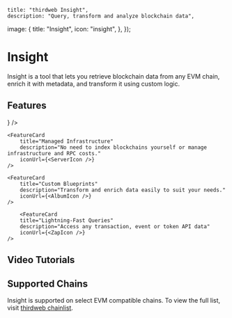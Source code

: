 

	title: "thirdweb Insight",
	description: "Query, transform and analyze blockchain data",
  image: {
    title: "Insight",
    icon: "insight",
  },
});

# Insight

Insight is a tool that lets you retrieve blockchain data from any EVM chain, enrich it with metadata, and transform it using custom logic. 

<OpenSourceCard title="Insight" href="https://github.com/thirdweb-dev/insight" />

## Features

<div
	className="my-4 grid gap-2 md:grid-cols-2 lg:grid-cols-2 "
>
	<FeatureCard
		title="Easy-to-Use API"
		description="Easily understandable data API to query blockchain data."
		iconUrl={<BracesIcon />}
	/>

	<FeatureCard
		title="Managed Infrastructure"
		description="No need to index blockchains yourself or manage infrastructure and RPC costs."
		iconUrl={<ServerIcon />}
	/>

	<FeatureCard
		title="Custom Blueprints"
		description="Transform and enrich data easily to suit your needs."
		iconUrl={<AlbumIcon />}
	/>

		<FeatureCard
		title="Lightning-Fast Queries"
		description="Access any transaction, event or token API data"
		iconUrl={<ZapIcon />}
	/>


</div>

## Video Tutorials

<Grid>

<ArticleCard
	title="Insight Introduction"
	description="Create your own custom schemas and data to get specific data."
	href="https://www.youtube.com/watch?v=U2aW7YIUJVw"
  />

  <ArticleCard
	title="Telegram Bot"
	description="Build an on-chain Telegram bot that fetches live blockchain data"
	href="https://m.youtube.com/watch?v=HvqewXLVRig"
  />

</Grid>

## Supported Chains
Insight is supported on select EVM compatible chains. To view the full list, visit [thirdweb chainlist](https://thirdweb.com/chainlist?service=insight).

<DocImage src={SupportedChains} />
